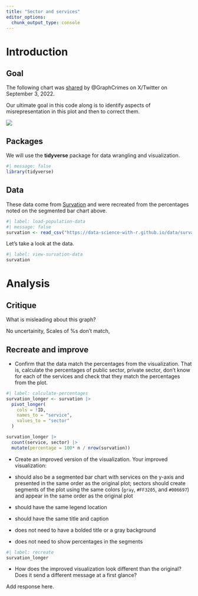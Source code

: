 ```yaml
---
title: "Sector and services"
editor_options: 
  chunk_output_type: console
---
```


# Introduction

## Goal

The following chart was [shared](https://x.com/GraphCrimes/status/1566264004288331776) by @GraphCrimes on X/Twitter on September 3, 2022.

Our ultimate goal in this code along is to identify aspects of misrepresentation in this plot and then to correct them.

![](https://data-science-with-r.github.io/images/sector-services.png){fig-alt="Segmented bar char of sector and services." fig-align="center"}

## Packages

We will use the **tidyverse** package for data wrangling and visualization.

```r
#| message: false
library(tidyverse)
```

## Data

These data come from [Survation](https://www.survation.com/) and were recreated from the percentages noted on the segmented bar chart above.

```r
#| label: load-population-data
#| message: false
survation <- read_csv("https://data-science-with-r.github.io/data/survation.csv")
```

Let's take a look at the data.

```r
#| label: view-survation-data
survation
```

# Analysis

## Critique

What is misleading about this graph?

No uncertainity, Scales of %s don't match,

## Recreate and improve

-   Confirm that the data match the percentages from the visualization. That is, calculate the percentages of public sector, private sector, don’t know for each of the services and check that they match the percentages from the plot.

```r
#| label: calculate-percentages
survation_longer <- survation |>
  pivot_longer(
    cols = !ID,
    names_to = "service",
    values_to = "sector"
  )

survation_longer |>
  count(service, sector) |>
  mutate(percentage = 100* n / nrow(survation))
```

-   Create an improved version of the visualization. Your improved visualization:

-   should also be a segmented bar chart with services on the y-axis and presented in the same order as the original plot; sectors should create segments of the plot using the same colors (`gray`, `#FF3205`, and `#006697`) and appear in the same order as the original plot

-   should have the same legend location

-   should have the same title and caption

-   does not need to have a bolded title or a gray background

-   does not need to show percentages in the segments

```r
#| label: recreate
survation_longer
```

-   How does the improved visualization look different than the original? Does it send a different message at a first glance?

Add response here.
